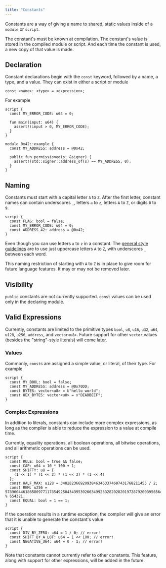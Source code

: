 ```yaml
---
title: "Constants"
---
```


Constants are a way of giving a name to shared, static values inside of a `module` or `script`.

The constant's must be known at compilation. The constant's value is stored in the compiled module
or script. And each time the constant is used, a new copy of that value is made.

## Declaration

Constant declarations begin with the `const` keyword, followed by a name, a type, and a value. They
can exist in either a script or module

```text
const <name>: <type> = <expression>;
```

For example

```move
script {
  const MY_ERROR_CODE: u64 = 0;

  fun main(input: u64) {
    assert!(input > 0, MY_ERROR_CODE);
  }
}

module 0x42::example {
  const MY_ADDRESS: address = @0x42;

  public fun permissioned(s: &signer) {
    assert!(std::signer::address_of(s) == MY_ADDRESS, 0);
  }
}
```

## Naming

Constants must start with a capital letter `A` to `Z`. After the first letter, constant names can
contain underscores `_`, letters `a` to `z`, letters `A` to `Z`, or digits `0` to `9`.

```move
script {
  const FLAG: bool = false;
  const MY_ERROR_CODE: u64 = 0;
  const ADDRESS_42: address = @0x42;
}
```

Even though you can use letters `a` to `z` in a constant. The
[general style guidelines](../../../../build/smart-contracts/book/coding-conventions) are to use just uppercase letters `A` to `Z`,
with underscores `_` between each word.

This naming restriction of starting with `A` to `Z` is in place to give room for future language
features. It may or may not be removed later.

## Visibility

`public` constants are not currently supported. `const` values can be used only in the declaring
module.

## Valid Expressions

Currently, constants are limited to the primitive types `bool`, `u8`, `u16`, `u32`, `u64`, `u128`, `u256`, `address`, and
`vector<u8>`. Future support for other `vector` values (besides the "string"-style literals) will
come later.

### Values

Commonly, `const`s are assigned a simple value, or literal, of their type. For example

```move
script {
  const MY_BOOL: bool = false;
  const MY_ADDRESS: address = @0x70DD;
  const BYTES: vector<u8> = b"hello world";
  const HEX_BYTES: vector<u8> = x"DEADBEEF";
}
```

### Complex Expressions

In addition to literals, constants can include more complex expressions, as long as the compiler is
able to reduce the expression to a value at compile time.

Currently, equality operations, all boolean operations, all bitwise operations, and all arithmetic
operations can be used.

```move
script {
  const RULE: bool = true && false;
  const CAP: u64 = 10 * 100 + 1;
  const SHIFTY: u8 = {
    (1 << 1) * (1 << 2) * (1 << 3) * (1 << 4)
  };
  const HALF_MAX: u128 = 340282366920938463463374607431768211455 / 2;
  const REM: u256 = 57896044618658097711785492504343953926634992332820282019728792003956564819968 % 654321;
  const EQUAL: bool = 1 == 1;
}
```

If the operation results in a runtime exception, the compiler will give an error that it is
unable to generate the constant's value

```move
script {
  const DIV_BY_ZERO: u64 = 1 / 0; // error!
  const SHIFT_BY_A_LOT: u64 = 1 << 100; // error!
  const NEGATIVE_U64: u64 = 0 - 1; // error!
}
```

Note that constants cannot currently refer to other constants. This feature, along with support for
other expressions, will be added in the future.
